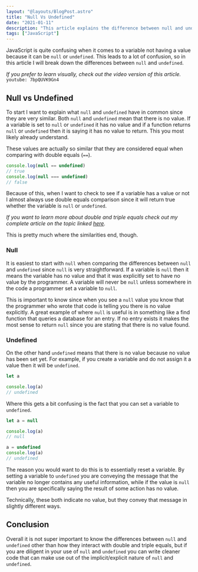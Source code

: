 ```yaml
---
layout: "@layouts/BlogPost.astro"
title: "Null Vs Undefined"
date: "2021-01-11"
description: "This article explains the difference between null and undefined in depth."
tags: ["JavaScript"]
---
```


JavaScript is quite confusing when it comes to a variable not having a value because it can be `null` or `undefined`. This leads to a lot of confusion, so in this article I will break down the differences between `null` and `undefined`.

_If you prefer to learn visually, check out the video version of this article._
`youtube: 7bpQUVK9Gn4`

## Null vs Undefined

To start I want to explain what `null` and `undefined` have in common since they are very similar. Both `null` and `undefined` mean that there is no value. If a variable is set to `null` or `undefined` it has no value and if a function returns `null` or `undefined` then it is saying it has no value to return. This you most likely already understand.

These values are actually so similar that they are considered equal when comparing with double equals (`==`).

```js
console.log(null == undefined)
// true
console.log(null === undefined)
// false
```

Because of this, when I want to check to see if a variable has a value or not I almost always use double equals comparison since it will return true whether the variable is `null` or `undefined`.

_If you want to learn more about double and triple equals check out my complete article on the topic linked [here](/2020-08/==-vs-===)._

This is pretty much where the similarities end, though.

### Null

It is easiest to start with `null` when comparing the differences between `null` and `undefined` since `null` is very straightforward. If a variable is `null` then it means the variable has no value and that it was explicitly set to have no value by the programmer. A variable will never be `null` unless somewhere in the code a programmer set a variable to `null`.

This is important to know since when you see a `null` value you know that the programmer who wrote that code is telling you there is no value explicitly. A great example of where `null` is useful is in something like a find function that queries a database for an entry. If no entry exists it makes the most sense to return `null` since you are stating that there is no value found.

### Undefined

On the other hand `undefined` means that there is no value because no value has been set yet. For example, if you create a variable and do not assign it a value then it will be `undefined`.

```js
let a

console.log(a)
// undefined
```

Where this gets a bit confusing is the fact that you can set a variable to `undefined`.

```js
let a = null

console.log(a)
// null

a = undefined
console.log(a)
// undefined
```

The reason you would want to do this is to essentially reset a variable. By setting a variable to `undefined` you are conveying the message that the variable no longer contains any useful information, while if the value is `null` then you are specifically saying the result of some action has no value.

Technically, these both indicate no value, but they convey that message in slightly different ways.

## Conclusion

Overall it is not super important to know the differences between `null` and `undefined` other than how they interact with double and triple equals, but if you are diligent in your use of `null` and `undefined` you can write cleaner code that can make use out of the implicit/explicit nature of `null` and `undefined`.
